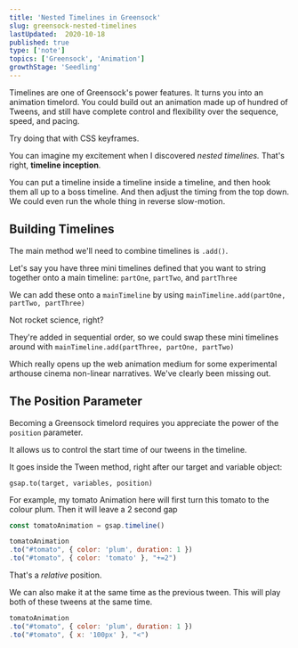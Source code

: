 ```yaml
---
title: 'Nested Timelines in Greensock'
slug: greensock-nested-timelines
lastUpdated:  2020-10-18
published: true
type: ['note']
topics: ['Greensock', 'Animation']
growthStage: 'Seedling'
---
```


<IntroParagraph>

Timelines are one of Greensock's power features. It turns you into an animation timelord. You could build out an animation made up of hundred of Tweens, and still have complete control and flexibility over the sequence, speed, and pacing.

Try doing that with CSS keyframes.

</IntroParagraph>

You can imagine my excitement when I discovered *nested timelines.* That's right, **timeline inception**.

You can put a timeline inside a timeline inside a timeline, and then hook them all up to a boss timeline. And then adjust the timing from the top down. We could even run the whole thing in reverse slow-motion.

## Building Timelines

The main method we'll need to combine timelines is `.add()`.

Let's say you have three mini timelines defined that you want to string together onto a main timeline:
`partOne`, `partTwo`, and `partThree`

We can add these onto a `mainTimeline` by using
`mainTimeline.add(partOne, partTwo, partThree)`

Not rocket science, right?  

They're added in sequential order, so we could swap these mini timelines around with `mainTimeline.add(partThree, partOne, partTwo)`

Which really opens up the web animation medium for some experimental arthouse cinema non-linear narratives. We've clearly been missing out.

## The Position Parameter

Becoming a Greensock timelord requires you appreciate the power of the `position` parameter.

It allows us to control the start time of our tweens in the timeline.

It goes inside the Tween method, right after our target and variable object:

`gsap.to(target, variables, position)`

For example, my tomato Animation here will first turn this tomato to the colour plum. Then it will leave a 2 second gap

```js
const tomatoAnimation = gsap.timeline()

tomatoAnimation
.to("#tomato", { color: 'plum', duration: 1 })
.to("#tomato", { color: 'tomato' }, "+=2")
```

That's a _relative_ position.

We can also make it at the same time as the previous tween. This will play both of these tweens at the same time.

```js
tomatoAnimation
.to("#tomato", { color: 'plum', duration: 1 })
.to("#tomato", { x: '100px' }, "<")
```